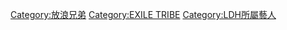{{Catmore}}

{{DEFAULTSORT:EXILE THE SECOND}}
[[Category:放浪兄弟|Category:放浪兄弟]]
[[Category:EXILE_TRIBE|Category:EXILE TRIBE]]
[[Category:LDH所屬藝人|Category:LDH所屬藝人]]